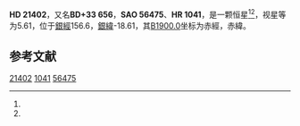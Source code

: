 {{Starbox begin
| name = HD 21402
}}
{{Starbox observe
| epoch = [[J2000.0|J2000.0]]
| constell = {{星座名待查}}<ref name=SIMBAD>{{cite web
 | url=http://simbad.u-strasbg.fr/simbad/sim-id?Ident=HR+1041
 | title =Pulsating variable Star
 | publisher=Centre de Données astronomiques de Strasbourg
 | work=SIMBAD
 | accessdate=2012-07-13}}</ref><ref name=DATA>{{cite web
 | url=http://vizier.u-strasbg.fr/viz-bin/VizieR-5?-out.add=.&-source=5050&-corr=PK=HR&-out.max=9999&HR=1041
 | title=VizieR Detailed Page
 | accessdate=2012-07-13
 | archive-date=2016-03-05
 | archive-url=https://web.archive.org/web/20160305230142/http://vizier.u-strasbg.fr/viz-bin/VizieR-5?-out.add=.&-source=5050&-corr=PK=HR&-out.max=9999&HR=1041
 | dead-url=no
 }}</ref>
| 星官 = 
| ra = {{RA|3|28|20.8}}<ref name=SIMBAD /><ref name=DATA />
| dec = {{DEC|+33|48|27}}<ref name=SIMBAD /><ref name=DATA />
| appmag_v = 5.61<ref name=SIMBAD /><ref name=DATA />
}}
{{Starbox character
| class = A2V<ref name=SIMBAD /><ref name=DATA />
| b-v = 0.02<ref name=SIMBAD /><ref name=DATA />
| u-b = 0.14<ref name=SIMBAD /><ref name=DATA />
| r-i = <ref name=SIMBAD /><ref name=DATA />
| variable = 
}}
{{Starbox astrometry
| radial_v = 0.14
| prop_mo_ra = 6
| parallax = 
| p_error = 
}}
{{Starbox catalog
| names =BD+33 656，[[SAO星表|SAO]] 56475，[[HD星表|HD]] 21402，[[HR星表|HR]] 1041}}
{{Starbox reference |Simbad=HR+1041}}
{{Starbox end}}

'''HD 21402'''，又名'''BD+33 656'''，'''SAO 56475'''、'''HR 1041'''，是一颗恒星<ref name=SIMBAD /><ref name=DATA />，视星等为5.61，位于[[銀道座標系|銀經]]156.6，[[銀道座標系|銀緯]]-18.61，其[[B1900.0|B1900.0]]坐标为赤經{{RA|3|22|3.7}}，赤緯{{DEC|+33|-18.61|40}}。

== 参考文献 ==
{{reflist}}

{{star-stub}}

[[Category:HD和HDE天體|21402]]
[[Category:HR天體|1041]]
[[Category:SAO天體|56475]]